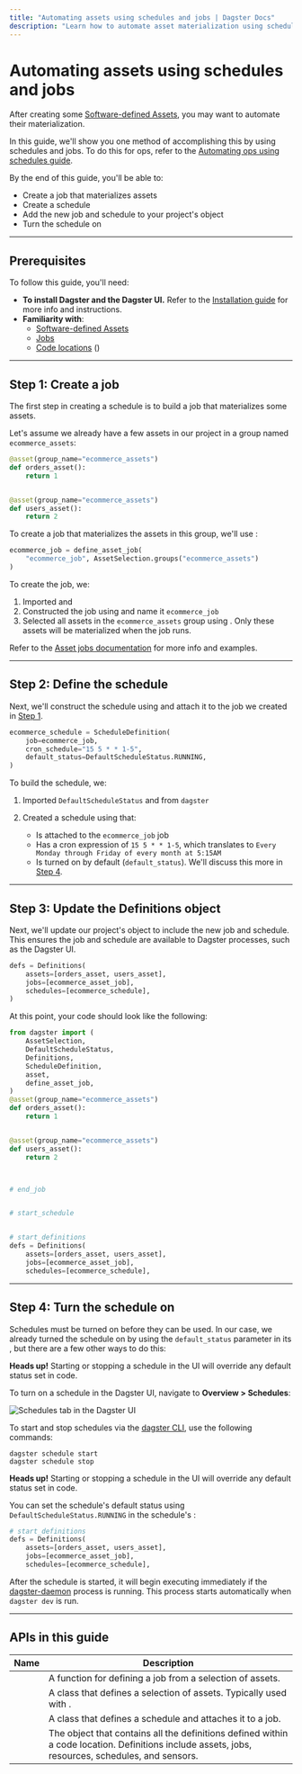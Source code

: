 ```yaml
---
title: "Automating assets using schedules and jobs | Dagster Docs"
description: "Learn how to automate asset materialization using schedules and jobs."
---
```


# Automating assets using schedules and jobs

After creating some [Software-defined Assets](/concepts/assets/software-defined-assets), you may want to automate their materialization.

In this guide, we'll show you one method of accomplishing this by using schedules and jobs. To do this for ops, refer to the [Automating ops using schedules guide](/concepts/automation/schedules/automating-ops-schedules-jobs).

By the end of this guide, you'll be able to:

- Create a job that materializes assets
- Create a schedule
- Add the new job and schedule to your project's <PyObject object="Definitions" /> object
- Turn the schedule on

---

## Prerequisites

To follow this guide, you'll need:

- **To install Dagster and the Dagster UI.** Refer to the [Installation guide](/getting-started/install) for more info and instructions.
- **Familiarity with**:
  - [Software-defined Assets](/concepts/assets/software-defined-assets)
  - [Jobs](/concepts/ops-jobs-graphs/jobs)
  - [Code locations](/concepts/code-locations) (<PyObject object="Definitions" />)

---

## Step 1: Create a job

The first step in creating a schedule is to build a job that materializes some assets.

Let's assume we already have a few assets in our project in a group named `ecommerce_assets`:

```python file=concepts/partitions_schedules_sensors/schedules/basic_asset_schedule.py startafter=start_assets endbefore=end_assets
@asset(group_name="ecommerce_assets")
def orders_asset():
    return 1


@asset(group_name="ecommerce_assets")
def users_asset():
    return 2
```

To create a job that materializes the assets in this group, we'll use <PyObject object="define_asset_job" />:

```python file=concepts/partitions_schedules_sensors/schedules/basic_asset_schedule.py startafter=start_job endbefore=end_job
ecommerce_job = define_asset_job(
    "ecommerce_job", AssetSelection.groups("ecommerce_assets")
)
```

To create the job, we:

1. Imported <PyObject object="AssetSelection" /> and <PyObject object="define_asset_job" />
2. Constructed the job using <PyObject object="define_asset_job" /> and name it `ecommerce_job`
3. Selected all assets in the `ecommerce_assets` group using <PyObject object="AssetSelection" />. Only these assets will be materialized when the job runs.

Refer to the [Asset jobs documentation](/concepts/assets/asset-jobs) for more info and examples.

---

## Step 2: Define the schedule

Next, we'll construct the schedule using <PyObject object="ScheduleDefinition" /> and attach it to the job we created in [Step 1](#step-1-create-a-job).

```python file=concepts/partitions_schedules_sensors/schedules/basic_asset_schedule.py startafter=start_schedule endbefore=end_schedule
ecommerce_schedule = ScheduleDefinition(
    job=ecommerce_job,
    cron_schedule="15 5 * * 1-5",
    default_status=DefaultScheduleStatus.RUNNING,
)
```

To build the schedule, we:

1. Imported `DefaultScheduleStatus` and <PyObject object="ScheduleDefinition" /> from `dagster`
2. Created a schedule using <PyObject object="ScheduleDefinition" /> that:

   - Is attached to the `ecommerce_job` job
   - Has a cron expression of `15 5 * * 1-5`, which translates to `Every Monday through Friday of every month at 5:15AM`
   - Is turned on by default (`default_status`). We'll discuss this more in [Step 4](#step-4-turn-the-schedule-on).

---

## Step 3: Update the Definitions object

Next, we'll update our project's <PyObject object="Definitions" /> object to include the new job and schedule. This ensures the job and schedule are available to Dagster processes, such as the Dagster UI.

```python file=concepts/partitions_schedules_sensors/schedules/basic_asset_schedule.py startafter=start_definitions endbefore=end_definitions
defs = Definitions(
    assets=[orders_asset, users_asset],
    jobs=[ecommerce_asset_job],
    schedules=[ecommerce_schedule],
)
```

At this point, your code should look like the following:

```python file=concepts/partitions_schedules_sensors/schedules/basic_asset_schedule.py lines=3-10,14-23,30-34,41-47,54-60
from dagster import (
    AssetSelection,
    DefaultScheduleStatus,
    Definitions,
    ScheduleDefinition,
    asset,
    define_asset_job,
)
@asset(group_name="ecommerce_assets")
def orders_asset():
    return 1


@asset(group_name="ecommerce_assets")
def users_asset():
    return 2



# end_job


# start_schedule


# start_definitions
defs = Definitions(
    assets=[orders_asset, users_asset],
    jobs=[ecommerce_asset_job],
    schedules=[ecommerce_schedule],
```

---

## Step 4: Turn the schedule on

Schedules must be turned on before they can be used. In our case, we already turned the schedule on by using the `default_status` parameter in its <PyObject object="ScheduleDefinition" />, but there are a few other ways to do this:

<TabGroup>
<TabItem name="Dagster UI">

<Note>
  <strong>Heads up!</strong> Starting or stopping a schedule in the UI will
  override any default status set in code.
</Note>

To turn on a schedule in the Dagster UI, navigate to **Overview > Schedules**:

<!-- ![Schedules tab in the Dagster UI](/images/concepts/partitions-schedules-sensors/schedules/schedules-tab-toggle.png) -->

<Image
alt="Schedules tab in the Dagster UI"
src="/images/concepts/partitions-schedules-sensors/schedules/schedules-tab-toggle.png"
width={1920}
height={512}
/>

</TabItem>
<TabItem name="CLI">

To start and stop schedules via the [dagster CLI](/\_apidocs/cli#dagster-schedule), use the following commands:

```shell
dagster schedule start
dagster schedule stop
```

</TabItem>
<TabItem name="Python code">

<Note>
  <strong>Heads up!</strong> Starting or stopping a schedule in the UI will
  override any default status set in code.
</Note>

You can set the schedule's default status using `DefaultScheduleStatus.RUNNING` in the schedule's <PyObject object="ScheduleDefinition" />:

```python file=concepts/partitions_schedules_sensors/schedules/basic_asset_schedule.py lines=43-47
# start_definitions
defs = Definitions(
    assets=[orders_asset, users_asset],
    jobs=[ecommerce_asset_job],
    schedules=[ecommerce_schedule],
```

</TabItem>
</TabGroup>

After the schedule is started, it will begin executing immediately if the [dagster-daemon](/deployment/dagster-daemon) process is running. This process starts automatically when `dagster dev` is run.

<!-- TODO: Refer to the [Troubleshooting schedules](/concepts/automation/schedules/troubleshooting) guide if the schedule has been started but isn't submitting runs. -->

---

<!-- TODO: ## What's next?

That's it! At this point, you should have a working, running schedule in your Dagster project. From here, you can:

- Check out the [Schedule examples](/concepts/automation/schedules/examples) for ideas and inspiration
- Create [tests for your schedules](/concepts/automation/schedules/testing) to make sure things are running smoothly
- Refer to the [Automating pipelines guide](/guides/dagster/automating-pipelines) for more pipeline automation ideas

--- -->

## APIs in this guide

| Name                                     | Description                                                                                                                                       |
| ---------------------------------------- | ------------------------------------------------------------------------------------------------------------------------------------------------- |
| <PyObject object="define_asset_job" />   | A function for defining a job from a selection of assets.                                                                                         |
| <PyObject object="AssetSelection" />     | A class that defines a selection of assets. Typically used with <PyObject object="define_asset_job" />.                                           |
| <PyObject object="ScheduleDefinition" /> | A class that defines a schedule and attaches it to a job.                                                                                         |
| <PyObject object="Definitions" />        | The object that contains all the definitions defined within a code location. Definitions include assets, jobs, resources, schedules, and sensors. |

<!-- TODO: ---

## Related

<ArticleList>
  <ArticleListItem
    title="Defining schedules for ops"
    href="/concepts/automation/schedules/automating-ops-schedules-jobs"
  ></ArticleListItem>
  <ArticleListItem
    title="Testing schedules"
    href="/concepts/automation/schedules/testing"
  ></ArticleListItem>
  <ArticleListItem
    title="Asset jobs"
    href="/concepts/assets/asset-jobs"
  ></ArticleListItem>
  <ArticleListItem
    title="Automating data pipelines"
    href="/guides/dagster/automating-pipelines"
  ></ArticleListItem>
  <ArticleListItem
    title="Schedule examples"
    href="/concepts/automation/schedules/examples"
  ></ArticleListItem>
  <ArticleListItem
    title="Troubleshooting schedules"
    href="/concepts/automation/schedules/troubleshooting"
  ></ArticleListItem>
</ArticleList>
 -->

